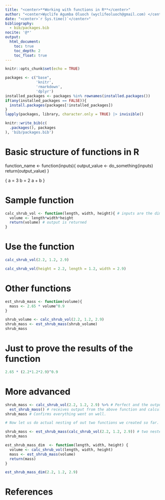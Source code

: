 ```yaml
---
title: "<center>**Working with functions in R**</center>"
author: "<center>Wyclife Agumba Oluoch (wyclifeoluoch@gmail.com) </center>"
date: "<center>`r Sys.time()`</center>"
bibliography: 
  - bib/packages.bib
nocite: '@*'
output: 
  html_document:
    toc: true
    toc_depth: 2
    toc_float: true
---
```


```r
knitr::opts_chunk$set(echo = TRUE)
```


```r
packages <- c("base",
              'knitr',
              'rmarkdown',
              'dplyr')
installed_packages <- packages %in% rownames(installed.packages())
if(any(installed_packages == FALSE)){
  install.packages(packages[!installed_packages])
}
lapply(packages, library, character.only = TRUE) |> invisible()
```

```r
knitr::write_bib(c(
  .packages(), packages
), 'bib/packages.bib')
```

# Basic structure of functions in R

function_name <- function(inputs){
  output_value <- do_something(inputs)
  return(output_value)
}


{
  a = 3
  b = 2
  a + b
}

# Sample function

```r
calc_shrub_vol <- function(length, width, height){ # inputs are the dimensio
  volume <- length*width*height
  return(volume) # output is returned
}
```

# Use the function

```r
calc_shrub_vol(2.2, 1.2, 2.9)
```

```r
calc_shrub_vol(height = 2.2, length = 1.2, width = 2.9)
```

# Other functions

```r
est_shrub_mass <- function(volume){
  mass <- 2.65 * volume^0.9
}

shrub_volume <- calc_shrub_vol(2.2, 1.2, 2.9) 
shrub_mass <- est_shrub_mass(shrub_volume) 
shrub_mass
```

# Just to prove the results of the function

```r
2.65 * (2.2*1.2*2.9)^0.9
```

# More advanced

```r
shrub_mass <- calc_shrub_vol(2.2, 1.2, 2.9) %>% # Perfect and the output piped down
  est_shrub_mass() # receives output from the above function and calculates mass
shrub_mass # Confirms everything went on well.

# Now let us do actual nesting of out two functions we created so far.

shrub_mass <- est_shrub_mass(calc_shrub_vol(2.2, 1.2, 2.9)) # two nested functions
shrub_mass

est_shrub_mass_dim  <- function(length, width, height) {
  volume <- calc_shrub_vol(length, width, height)
  mass <- est_shrub_mass(volume)
  return(mass)
}

est_shrub_mass_dim(2.2, 1.2, 2.9)
```

# References